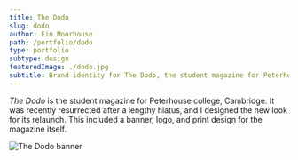 ```yaml
---
title: The Dodo
slug: dodo
author: Fin Moorhouse
path: /portfolio/dodo
type: portfolio
subtype: design
featuredImage: ./dodo.jpg
subtitle: Brand identity for The Dodo, the student magazine for Peterhouse college, Cambridge.
---
```


_The Dodo_ is the student magazine for Peterhouse college, Cambridge. It was recently resurrected after a lengthy hiatus, and I designed the new look for its relaunch. This included a banner, logo, and print design for the magazine itself.

![The Dodo banner](./1.jpg)
